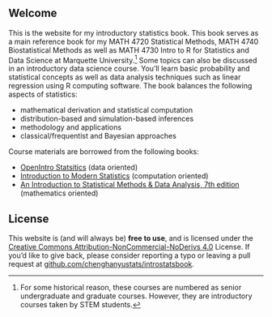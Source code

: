 
## Welcome {.unnumbered}

This is the website for my introductory statistics book. This book serves as a main reference book for my MATH 4720 Statistical Methods, MATH 4740 Biostatistical Methods as well as MATH 4730 Intro to R for Statistics and Data Science at Marquette University.[^index-1] Some topics can also be discussed in an introductory data science course. You'll learn basic probability and statistical concepts as well as data analysis techniques such as linear regression using R computing software. The book balances the following aspects of statistics:

[^index-1]: For some historical reason, these courses are numbered as senior undergraduate and graduate courses. However, they are introductory courses taken by STEM students.

-   mathematical derivation and statistical computation
-   distribution-based and simulation-based inferences
-   methodology and applications
-   classical/frequentist and Bayesian approaches

Course materials are borrowed from the following books:

- [OpenIntro Statsitics](https://www.openintro.org/book/os/) (data oriented)
- [Introduction to Modern Statistics](https://openintro-ims.netlify.app/) (computation oriented)
- [An Introduction to Statistical Methods & Data Analysis, 7th edition](https://www.filepicker.io/api/file/GdeoWEcATWi1pXV1DlPe) (mathematics oriented)


## License

This website is (and will always be) **free to use**, and is licensed under the [Creative Commons Attribution-NonCommercial-NoDerivs 4.0](https://creativecommons.org/licenses/by-nc-nd/4.0/) License. If you'd like to give back, please consider reporting a typo or leaving a pull request at [github.com/chenghanyustats/introstatsbook](https://github.com/chenghanyustats/introstatsbook).
